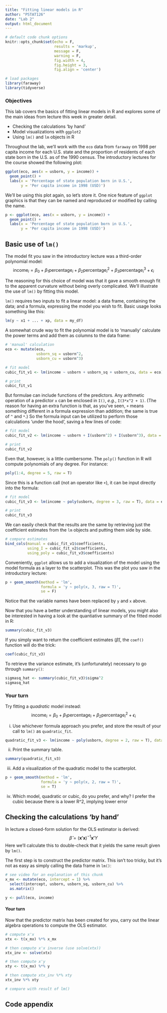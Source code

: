 ```yaml
---
title: "Fitting linear models in R"
author: "PSTAT126"
date: "Lab 2"
output: html_document
---
```


```r
# default code chunk options
knitr::opts_chunk$set(echo = F,
                      results = 'markup',
                      message = F, 
                      warning = F,
                      fig.width = 4,
                      fig.height = 3,
                      fig.align = 'center') 

# load packages
library(faraway)
library(tidyverse)
```

### Objectives

This lab covers the basics of fitting linear models in R and explores some of the main ideas from lecture this week in greater detail.

+ Checking the calculations 'by hand'
+ Model visualizations with `ggplot2`
+ Using `lm()` and `lm` objects in R

Throughout the lab, we'll work with the `eco` data from `faraway` on 1998 per capita income for each U.S. state and the proportion of residents of each state born in the U.S. as of the 1990 census. The introductory lectures for the course showed the following plot:
```r
ggplot(eco, aes(x = usborn, y = income)) + 
  geom_point() +
  labs(x = 'Percentage of state population born in U.S.',
       y = 'Per capita income in 1998 (USD)') 
```

We'll be using this plot again, so let's store it. One nice feature of `ggplot` graphics is that they can be named and reproduced or modified by calling the name.
```r
p <- ggplot(eco, aes(x = usborn, y = income)) + 
  geom_point() +
  labs(x = 'Percentage of state population born in U.S.',
       y = 'Per capita income in 1998 (USD)') 
```


## Basic use of `lm()`

The model fit you saw in the introductory lecture was a third-order polynomial model:
$$\text{income}_i = \beta_0 + \beta_1 \text{percentage}_i + \beta_2 \text{percentage}_i^2 + \beta_3 \text{percentage}_i^3 + \epsilon_i$$

The reasoning for this choice of model was that it gave a smooth enough fit to the apparent curvature without being overly complicated. We'll illustrate the use of `lm()` by fitting this model.

`lm()` requires two inputs to fit a linear model: a data frame, containing the data; and a formula, expressing the model you wish to fit. Basic usage looks something like this:
```r
lm(y ~ x1 + ... + xp, data = my_df)
```

A somewhat crude way to fit the polynomial model is to 'manually' calculate the power terms and add them as columns to the data frame:
```r
# 'manual' calculation
eco <- mutate(eco, 
              usborn_sq = usborn^2,
              usborn_cu = usborn^3)

# fit model
cubic_fit_v1 <- lm(income ~ usborn + usborn_sq + usborn_cu, data = eco)

# print
cubic_fit_v1
```

But formulae can include functions of the predictors. Any arithmetic operation of a predictor `x` can be enclosed in `I()`, *e.g.*, `I(3*x^2 + 1)`. (The reason for having an extra function is that, as you've seen, `+` means something different in a formula expression than addition; the same is true of `^` and `*`.) So the formula input can be utilized to perform those calculations 'under the hood', saving a few lines of code:
```r
# fit model
cubic_fit_v2 <- lm(income ~ usborn + I(usborn^2) + I(usborn^3), data = eco)

# print
cubic_fit_v2
```

Even that, however, is a little cumbersome. The `poly()` function in R will compute polynomials of any degree. For instance:
```r
poly(1:4, degree = 5, raw = T)
```

Since this is a function call (not an operator like `+`), it can be input directly into the formula:
```r
# fit model
cubic_fit_v3 <- lm(income ~ poly(usborn, degree = 3, raw = T), data = eco)

# print
cubic_fit_v3
```

We can easily check that the results are the same by retrieving just the coefficient estimates from the `lm` objects and putting them side by side.
```r
# compare estimates
bind_cols(manual = cubic_fit_v1$coefficients,
          using_I = cubic_fit_v2$coefficients,
          using_poly = cubic_fit_v3$coefficients)
```

Conveniently, `ggplot` allows us to add a visualization of the model using the model formula as a layer to the scatterplot. This was the plot you saw in the introductory lecture:
```r
p + geom_smooth(method = 'lm', 
                formula = 'y ~ poly(x, 3, raw = T)',
                se = F)
```

Notice that the variable names have been replaced by `y` and `x` above.

Now that you have a better understanding of linear models, you might also be interested in having a look at the quantiative summary of the fitted model in R:
```r
summary(cubic_fit_v3)
```

If you simply want to return the coefficient estimates ($\hat{\beta}$), the `coef()` function will do the trick:
```r
coef(cubic_fit_v3)
```

To retrieve the variance estimate, it's (unfortunately) necessary to go through `summary()`:
```r
sigmasq_hat <- summary(cubic_fit_v3)$sigma^2
sigmasq_hat
```

### Your turn

Try fitting a *quadratic* model instead:
$$\text{income}_i = \beta_0 + \beta_1 \text{percentage}_i + \beta_2 \text{percentage}_i^2 + \epsilon_i$$

i. Use whichever formula approach you prefer, and store the result of your call to `lm()` as `quadratic_fit`.

```r
quadratic_fit_v3 <- lm(income ~ poly(usborn, degree = 2, raw = T), data = eco)
```


ii. Print the summary table.

```r
summary(quadratic_fit_v3)
```

iii. Add a visualization of the quadratic model to the scatterplot.

```r
p + geom_smooth(method = 'lm', 
                formula = 'y ~ poly(x, 2, raw = T)',
                se = T)
```


iv. Which model, quadratic or cubic, do you prefer, and why?
 I prefer the cubic because there is a lower R^2, implying lower error

## Checking the calculations 'by hand'

In lecture a closed-form solution for the OLS estimator is derived:
$$\hat{\beta} = (\mathbf{x'x})^{-1}\mathbf{x'}Y$$
Here we'll calculate this to double-check that it yields the same result given by `lm()`. 

The first step is to construct the predictor matrix. This isn't too tricky, but it's not as easy as simply calling the data frame in `lm()`:
```r
# see video for an explanation of this chunk
x_mx <- mutate(eco, intercept = 1) %>%
  select(intercept, usborn, usborn_sq, usborn_cu) %>%
  as.matrix()

y <- pull(eco, income)
```

#### Your turn

Now that the predictor matrix has been created for you, carry out the linear algebra operations to compute the OLS estimator. 
```r
# compute x'x
xtx <- t(x_mx) %*% x_mx

# then compute x'x inverse (use solve(xtx))
xtx_inv <- solve(xtx)

# then compute x'y
xty <- t(x_mx) %*% y

# then compute xtx_inv %*% xty
xtx_inv %*% xty

# compare with result of lm()

```


## Code appendix

```r
```